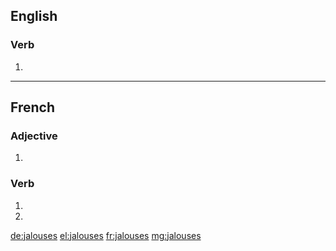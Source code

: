 ==English==

===Verb===
{{head|en}}

# {{en-third-person singular of|jalouse}}
----
==French==

===Adjective===
{{fr-adj-form}}

# {{feminine plural of|jaloux|lang=fr}}

===Verb===
{{fr-verb-form}}

# {{conjugation of|jalouser||2|s|pres|ind|lang=fr}}
# {{conjugation of|jalouser||2|s|pres|sub|lang=fr}}

[[de:jalouses]]
[[el:jalouses]]
[[fr:jalouses]]
[[mg:jalouses]]